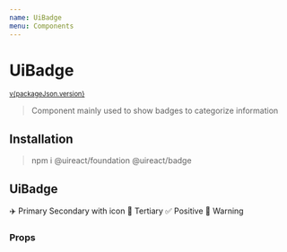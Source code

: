 ```yaml
---
name: UiBadge
menu: Components
---
```






# UiBadge

<sup>
  <a href="https://github.com/inavac182/ui-react/blob/main/packages/badge/" target="_blank">
    v{packageJson.version}
  </a>
</sup>

> Component mainly used to show badges to categorize information

## Installation

> npm i @uireact/foundation @uireact/badge

## UiBadge

<Playground>
  <UiSpacing margin={{ block: 'three' }}>
    <UiBadge size="xlarge">✈️ Primary</UiBadge>
  </UiSpacing>
  <UiSpacing margin={{ block: 'three' }}>
    <UiBadge category="secondary" size="large">
      <UiIcon icon="BadgeCheck" /> Secondary with icon
    </UiBadge>
  </UiSpacing>
  <UiSpacing margin={{ block: 'three' }}>
    <UiBadge category="tertiary">🚀 Tertiary</UiBadge>
  </UiSpacing>
  <UiSpacing margin={{ block: 'three' }}>
    <UiBadge category="positive" size="small">
      ✅ Positive
    </UiBadge>
  </UiSpacing>
  <UiSpacing margin={{ block: 'three' }}>
    <UiBadge category="warning" size="xsmall">
      🚨 Warning
    </UiBadge>
  </UiSpacing>
</Playground>

### Props

<Props of={UiBadge} />
